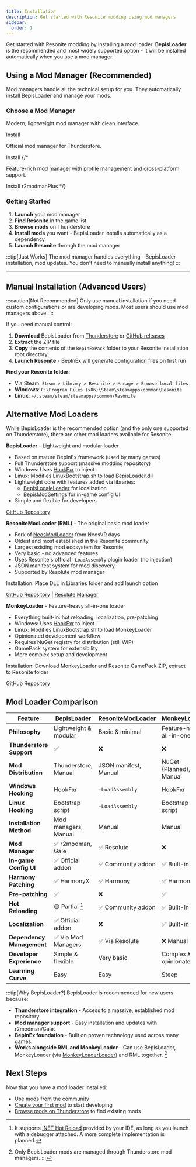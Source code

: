 ```yaml
---
title: Installation
description: Get started with Resonite modding using mod managers
sidebar:
  order: 1
---
```



Get started with Resonite modding by installing a mod loader. **BepisLoader** is the recommended and most widely supported option - it will be installed automatically when you use a mod manager.

## Using a Mod Manager (Recommended)

Mod managers handle all the technical setup for you. They automatically install BepisLoader and manage your mods.

### Choose a Mod Manager

<CardGrid>
  <Card title="Gale" icon="rocket">
    <p>Modern, lightweight mod manager with clean interface.</p>
    <LinkButton
      href="https://kesomannen.com/gale"
      target={'_blank'}
      rel={'external'}
    >
      Install
    </LinkButton>
  </Card>
  <Card title="Thunderstore Mod Manager" icon="setting">
    <p>Official mod manager for Thunderstore.</p>
    <LinkButton
      href="https://www.overwolf.com/app/Thunderstore-Thunderstore_Mod_Manager"
      target={'_blank'}
      rel={'external'}
    >
      Install
    </LinkButton>
  </Card>
  {/* <Card title="r2modmanPlus" icon="setting">
    <p>Feature-rich mod manager with profile management and cross-platform support.</p>
    <LinkButton
      href="https://github.com/ebkr/r2modmanPlus?tab=readme-ov-file#installing"
      target={'_blank'}
      rel={'external'}
    >
      Install r2modmanPlus
    </LinkButton>
  </Card> */}
</CardGrid>

### Getting Started

1. **Launch** your mod manager
2. **Find Resonite** in the game list
3. **Browse mods** on Thunderstore
4. **Install mods** you want - BepisLoader installs automatically as a dependency
5. **Launch Resonite** through the mod manager

:::tip[Just Works]
The mod manager handles everything - BepisLoader installation, mod updates. You don't need to manually install anything!
:::

---

## Manual Installation (Advanced Users)

:::caution[Not Recommended]
Only use manual installation if you need custom configurations or are developing mods. Most users should use mod managers above.
:::

If you need manual control:

1. **Download** BepisLoader from [Thunderstore](https://thunderstore.io/c/resonite/p/ResoniteModding/BepisLoader/) or [GitHub releases](https://github.com/ResoniteModding/BepisLoader/releases/latest)
2. **Extract** the ZIP file
3. **Copy** the contents of the `BepInExPack` folder to your Resonite installation root directory
4. **Launch Resonite** - BepInEx will generate configuration files on first run

**Find your Resonite folder:**

- Via Steam: `Steam > Library > Resonite > Manage > Browse local files`
- **Windows**: `C:\Program Files (x86)\Steam\steamapps\common\Resonite`
- **Linux**: `~/.steam/steam/steamapps/common/Resonite`

## Alternative Mod Loaders

While BepisLoader is the recommended option (and the only one supported on Thunderstore), there are other mod loaders available for Resonite:

<Tabs>
<TabItem label="BepisLoader (Recommended)">

**BepisLoader** - Lightweight and modular loader

- Based on mature BepInEx framework (used by many games)
- Full Thunderstore support (massive modding repository)
- Windows: Uses [HookFxr](https://github.com/ResoniteModding/hookfxr) to inject
- Linux: Modifies LinuxBootstrap.sh to load BepisLoader.dll
- Lightweight core with features added via libraries:
  - [BepisLocaleLoader](https://github.com/ResoniteModding/BepisLocaleLoader) for localization
  - [BepisModSettings](https://github.com/ResoniteModding/BepisModSettings) for in-game config UI
- Simple and flexible for developers

[GitHub Repository](https://github.com/ResoniteModding/BepisLoader)

</TabItem>
<TabItem label="ResoniteModLoader">

**ResoniteModLoader (RML)** - The original basic mod loader

- Fork of [NeosModLoader](https://github.com/neos-modding-group/NeosModLoader) from NeosVR days
- Oldest and most established in the Resonite community
- Largest existing mod ecosystem for Resonite
- Very basic - no advanced features
- Uses Resonite's official `-LoadAssembly` plugin loader (no injection)
- JSON manifest system for mod discovery
- Supported by Resolute mod manager

Installation: Place DLL in Libraries folder and add launch option

[GitHub Repository](https://github.com/resonite-modding-group/ResoniteModLoader) | [Resolute Manager](https://github.com/Gawdl3y/Resolute)

</TabItem>
<TabItem label="MonkeyLoader">

**MonkeyLoader** - Feature-heavy all-in-one loader

- Everything built-in: hot reloading, localization, pre-patching
- Windows: Uses [HookFxr](https://github.com/ResoniteModding/hookfxr) to inject
- Linux: Modifies LinuxBootstrap.sh to load MonkeyLoader
- Opinionated development workflow
- Requires NuGet registry for distribution (still WIP)
- GamePack system for extensibility
- More complex setup and development

Installation: Download MonkeyLoader and Resonite GamePack ZIP, extract to Resonite folder

[GitHub Repository](https://github.com/MonkeyModdingTroop/MonkeyLoader)

</TabItem>
</Tabs>

## Mod Loader Comparison

| Feature                   | BepisLoader           | ResoniteModLoader     | MonkeyLoader                |
| ------------------------- | --------------------- | --------------------- | --------------------------- |
| **Philosophy**            | Lightweight & modular | Basic & minimal       | Feature-heavy all-in-one    |
| **Thunderstore Support**  | ✅                    | ❌                    | ❌                          |
| **Mod Distribution**      | Thunderstore, Manual  | JSON manifest, Manual | ~~NuGet~~ (Planned), Manual |
| **Windows Hooking**       | HookFxr               | `-LoadAssembly`       | HookFxr                     |
| **Linux Hooking**         | Bootstrap script      | `-LoadAssembly`       | Bootstrap script            |
| **Installation Method**   | Mod managers, Manual  | Manual                | Manual                      |
| **Mod Manager**           | ✅ r2modman, Gale     | ✅ Resolute           | ❌                          |
| **In-game Config UI**     | ✅ Official addon     | ✅ Community addon    | ✅ Built-in                 |
| **Harmony Patching**      | ✅ HarmonyX           | ✅ Harmony            | ✅ Harmony                  |
| **Pre-patching**          | ✅                    | ❌                    | ✅                          |
| **Hot Reloading**         | 🟡 Partial [^1]       | ✅ Community addon    | ✅ Built-in                 |
| **Localization**          | ✅ Official addon     | ❌                    | ✅ Built-in                 |
| **Dependency Management** | ✅ Via Mod Managers   | ✅ Via Resolute       | ❌ Manual                   |
| **Developer Experience**  | Simple & flexible     | Very basic            | Complex & opinionated       |
| **Learning Curve**        | Easy                  | Easy                  | Steep                       |

[^1]: It supports [.NET Hot Reload](https://devblogs.microsoft.com/dotnet/introducing-net-hot-reload) provided by your IDE, as long as you launch with a debugger attached. A more complete implementation is planned.

:::tip[Why BepisLoader?]
BepisLoader is recommended for new users because:

- **Thunderstore integration** - Access to a massive, established mod repository.
- **Mod manager support** - Easy installation and updates with r2modman/Gale.
- **BepInEx foundation** - Built on proven technology used across many games.
- **Works alongside RML and MonkeyLoader** - Can use BepisLoader, MonkeyLoader (via [MonkeyLoaderLoader](https://thunderstore.io/c/resonite/p/Nytra/MonkeyLoaderLoader)) and RML together. [^2]

[^2]: Only BepisLoader mods are managed through Thunderstore mod managers.
:::

## Next Steps

Now that you have a mod loader installed:

- [Use mods](/getting-started/using-mods/) from the community
- [Create your first mod](/creating-a-mod/initial-setup/) to start developing
- [Browse mods on Thunderstore](https://thunderstore.io/c/resonite/) to find existing mods
